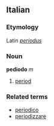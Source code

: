 ==Italian==
===Etymology===
Latin ''[[periodus]]''
===Noun===
'''pediodo''' ''m''

# [[period]]

===Related terms===
*[[periodico]]
*[[periodizzare]]